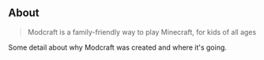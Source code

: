 ## About

> Modcraft is a family-friendly way to play Minecraft, for kids of all ages

Some detail about why Modcraft was created and where it's going.